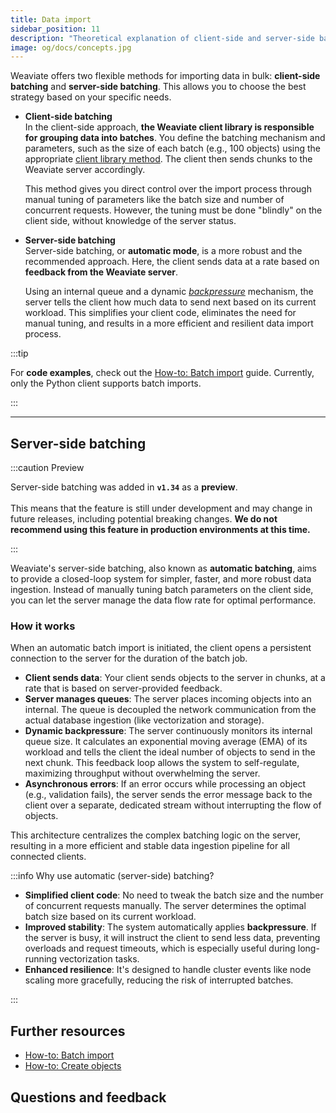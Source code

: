 ```yaml
---
title: Data import
sidebar_position: 11
description: "Theoretical explanation of client-side and server-side batch imports."
image: og/docs/concepts.jpg
---
```


Weaviate offers two flexible methods for importing data in bulk: **client-side batching** and **server-side batching**. This allows you to choose the best strategy based on your specific needs.

- **Client-side batching** <br/>
  In the client-side approach, **the Weaviate client library is responsible for grouping data into batches**. You define the batching mechanism and parameters, such as the size of each batch (e.g., 100 objects) using the appropriate [client library method](../manage-objects/import.mdx). The client then sends chunks to the Weaviate server accordingly.

  This method gives you direct control over the import process through manual tuning of parameters like the batch size and number of concurrent requests. However, the tuning must be done "blindly" on the client side, without knowledge of the server status.

- **Server-side batching** <br/>
  Server-side batching, or **automatic mode**, is a more robust and the recommended approach. Here, the client sends data at a rate based on **feedback from the Weaviate server**.

  Using an internal queue and a dynamic _[backpressure](https://en.wikipedia.org/wiki/Backpressure_routing)_ mechanism, the server tells the client how much data to send next based on its current workload. This simplifies your client code, eliminates the need for manual tuning, and results in a more efficient and resilient data import process.

:::tip

For **code examples**, check out the [How-to: Batch import](../manage-objects/import.mdx) guide. Currently, only the Python client supports batch imports.

:::

---

## Server-side batching

:::caution Preview

Server-side batching was added in **`v1.34`** as a **preview**.<br/><br/>
This means that the feature is still under development and may change in future releases, including potential breaking changes.
**We do not recommend using this feature in production environments at this time.**

:::

Weaviate's server-side batching, also known as **automatic batching**, aims to provide a closed-loop system for simpler, faster, and more robust data ingestion. Instead of manually tuning batch parameters on the client side, you can let the server manage the data flow rate for optimal performance.

<!-- TODO[g-despot]: remove when feature is GA -->
<!--This mode is a drop-in replacement for `fixed_size` or `dynamic` batching and is the recommended method for importing data.-->
### How it works

When an automatic batch import is initiated, the client opens a persistent connection to the server for the duration of the batch job.

- **Client sends data**: Your client sends objects to the server in chunks, at a rate that is based on server-provided feedback.
- **Server manages queues**: The server places incoming objects into an internal. The queue is decoupled the network communication from the actual database ingestion (like vectorization and storage).
- **Dynamic backpressure**: The server continuously monitors its internal queue size. It calculates an exponential moving average (EMA) of its workload and tells the client the ideal number of objects to send in the next chunk. This feedback loop allows the system to self-regulate, maximizing throughput without overwhelming the server.
- **Asynchronous errors**: If an error occurs while processing an object (e.g., validation fails), the server sends the error message back to the client over a separate, dedicated stream without interrupting the flow of objects.

This architecture centralizes the complex batching logic on the server, resulting in a more efficient and stable data ingestion pipeline for all connected clients.

:::info Why use automatic (server-side) batching?

- **Simplified client code**: No need to tweak the batch size and the number of concurrent requests manually. The server determines the optimal batch size based on its current workload.
- **Improved stability**: The system automatically applies **backpressure**. If the server is busy, it will instruct the client to send less data, preventing overloads and request timeouts, which is especially useful during long-running vectorization tasks.
- **Enhanced resilience**: It's designed to handle cluster events like node scaling more gracefully, reducing the risk of interrupted batches.

:::

## Further resources

- [How-to: Batch import](../manage-objects/import.mdx)
- [How-to: Create objects](../manage-objects/create.mdx)

## Questions and feedback


<DocsFeedback />
